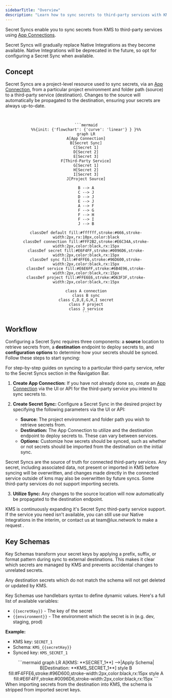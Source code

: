 ```yaml
---
sidebarTitle: "Overview"
description: "Learn how to sync secrets to third-party services with KMS."
---
```


Secret Syncs enable you to sync secrets from KMS to third-party services using [App Connections](/integrations/app-connections/overview).

<Note>
    Secret Syncs will gradually replace Native Integrations as they become available. Native Integrations will be deprecated in the future, so opt for configuring a Secret Sync when available.
</Note>

## Concept

Secret Syncs are a project-level resource used to sync secrets, via an [App Connection](/integrations/app-connections/overview), from a particular project environment and folder path (source)
to a third-party service (destination). Changes to the source will automatically be propagated to the destination, ensuring
your secrets are always up-to-date.

<br />

<div align="center">

    ```mermaid
    %%{init: {'flowchart': {'curve': 'linear'} } }%%
    graph LR
    A[App Connection]
    B[Secret Sync]
    C[Secret 1]
    D[Secret 2]
    E[Secret 3]
    F[Third-Party Service]
    G[Secret 1]
    H[Secret 2]
    I[Secret 3]
    J[Project Source]

    B --> A
    C --> J
    D --> J
    E --> J
    A --> F
    F --> G
    F --> H
    F --> I
    J --> B

    classDef default fill:#ffffff,stroke:#666,stroke-width:2px,rx:10px,color:black
    classDef connection fill:#FFF2B2,stroke:#E6C34A,stroke-width:2px,color:black,rx:15px
    classDef secret fill:#E6F4FF,stroke:#0096D6,stroke-width:2px,color:black,rx:15px
    classDef sync fill:#F4FFE6,stroke:#96D600,stroke-width:2px,color:black,rx:15px
    classDef service fill:#E6E6FF,stroke:#6B4E96,stroke-width:2px,color:black,rx:15px
    classDef project fill:#FFE6E6,stroke:#D63F3F,stroke-width:2px,color:black,rx:15px

    class A connection
    class B sync
    class C,D,E,G,H,I secret
    class F project
    class J service
    ```

</div>

## Workflow

Configuring a Secret Sync requires three components: a <strong>source</strong> location to retrieve secrets from,
a <strong>destination</strong> endpoint to deploy secrets to, and <strong>configuration options</strong> to determine how your secrets
should be synced. Follow these steps to start syncing:

<Note>
    For step-by-step guides on syncing to a particular third-party service, refer to the Secret Syncs section in the Navigation Bar.
</Note>

1. <strong>Create App Connection:</strong> If you have not already done so, create an [App Connection](/integrations/app-connections/overview)
via the UI or API for the third-party service you intend to sync secrets to.

2. <strong>Create Secret Sync:</strong> Configure a Secret Sync in the desired project by specifying the following parameters via the UI or API:
    - <strong>Source:</strong> The project environment and folder path you wish to retrieve secrets from.
    - <strong>Destination:</strong> The App Connection to utilize and the destination endpoint to deploy secrets to. These can vary between services.
    - <strong>Options:</strong> Customize how secrets should be synced, such as whether or not secrets should be imported from the destination on the initial sync.

<Note>
    Secret Syncs are the source of truth for connected third-party services. Any secret,
    including associated data, not present or imported in KMS before syncing will be
    overwritten, and changes made directly in the connected service outside of kms may also
    be overwritten by future syncs.
</Note>

<Info>
    Some third-party services do not support importing secrets.
</Info>

3. <strong>Utilize Sync:</strong> Any changes to the source location will now automatically be propagated to the destination endpoint.

<Note>
    KMS is continuously expanding it's Secret Sync third-party service support. If the service you need isn't available,
    you can still use our Native Integrations in the interim, or contact us at team@lux.network to make a request .
</Note>

## Key Schemas

Key Schemas transform your secret keys by applying a prefix, suffix, or format pattern during sync to external destinations. This makes it clear which secrets are managed by KMS and prevents accidental changes to unrelated secrets.

Any destination secrets which do not match the schema will not get deleted or updated by KMS.

Key Schemas use handlebars syntax to define dynamic values. Here's a full list of available variables:
- `{{secretKey}}` - The key of the secret
- `{{environment}}` - The environment which the secret is in (e.g. dev, staging, prod)

**Example:**
- KMS key: `SECRET_1`
- Schema: `KMS_{{secretKey}}`
- Synced key: `KMS_SECRET_1`

<div align="center">
    ```mermaid
    graph LR
      A[KMS: **SECRET_1**] -->|Apply Schema| B[Destination: **KMS_SECRET_1**]
      style B fill:#F4FFE6,stroke:#96D600,stroke-width:2px,color:black,rx:15px
      style A fill:#E6F4FF,stroke:#0096D6,stroke-width:2px,color:black,rx:15px
    ```
</div>

<Note>
    When importing secrets from the destination into KMS, the schema is stripped from imported secret keys.
</Note>
